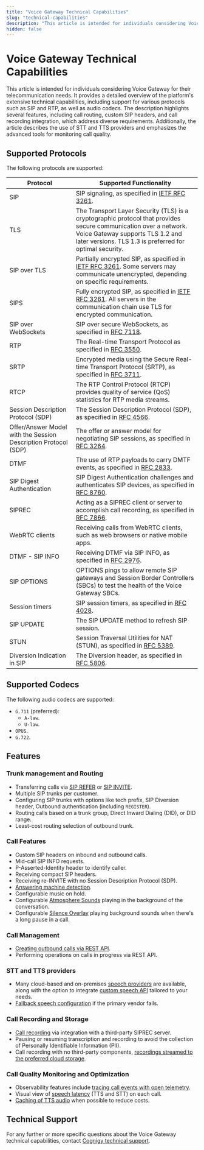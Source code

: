 ```yaml
---
title: "Voice Gateway Technical Capabilities"
slug: "technical-capabilities"
description: "This article is intended for individuals considering Voice Gateway for their telecommunication needs and outlines its technical capabilities."
hidden: false
---
```


# Voice Gateway Technical Capabilities

This article is intended for individuals considering Voice Gateway for their telecommunication needs. 
It provides a detailed overview of the platform's extensive technical capabilities, including support for various protocols such as SIP and RTP, as well as audio codecs. 
The description highlights several features, including call routing, custom SIP headers, and call recording integration,
which address diverse requirements.
Additionally, the article describes the use of STT and TTS providers and emphasizes the advanced tools for monitoring call quality.

## Supported Protocols

The following protocols are supported:

| Protocol                                                       | Supported Functionality                                                                                                                                                                                         |
|----------------------------------------------------------------|-----------------------------------------------------------------------------------------------------------------------------------------------------------------------------------------------------------------|
| SIP                                                            | SIP signaling, as specified in [IETF RFC 3261](https://datatracker.ietf.org/doc/html/rfc3261).                                                                                                                  |
| TLS                                                            | The Transport Layer Security (TLS) is a cryptographic protocol that provides secure communication over a network. Voice Gateway supports TLS 1.2 and later versions. TLS 1.3 is preferred for optimal security. |
| SIP over TLS                                                   | Partially encrypted SIP, as specified in [IETF RFC 3261](https://datatracker.ietf.org/doc/html/rfc3261). Some servers may communicate unencrypted, depending on specific requirements.                          |
| SIPS                                                           | Fully encrypted SIP, as specified in [IETF RFC 3261](https://datatracker.ietf.org/doc/html/rfc3261). All servers in the communication chain use TLS for encrypted communication.                                |
| SIP over WebSockets                                            | SIP over secure WebSockets, as specified in [RFC 7118](https://datatracker.ietf.org/doc/html/rfc7118).                                                                                                          |
| RTP                                                            | The Real-time Transport Protocol as specified in [RFC 3550](https://datatracker.ietf.org/doc/html/rfc3550).                                                                                                     |
| SRTP                                                           | Encrypted media using the Secure Real-time Transport Protocol (SRTP), as specified in [RFC 3711](https://datatracker.ietf.org/doc/html/rfc3711).                                                                |
| RTCP                                                           | The RTP Control Protocol (RTCP) provides quality of service (QoS) statistics for RTP media streams.                                                                                                             |
| Session Description Protocol (SDP)                             | The Session Description Protocol (SDP), as specified in [RFC 4566](https://datatracker.ietf.org/doc/html/rfc4566).                                                                                              |
| Offer/Answer Model with the Session Description Protocol (SDP) | The offer or answer model for negotiating SIP sessions, as specified in [RFC 3264](https://datatracker.ietf.org/doc/html/rfc3264).                                                                              |
| DTMF                                                           | The use of RTP payloads to carry DMTF events, as specified in [RFC 2833](https://datatracker.ietf.org/doc/html/rfc2833).                                                                                        |
| SIP Digest Authentication                                      | SIP Digest Authentication challenges and authenticates SIP devices, as specified in [RFC 8760](https://datatracker.ietf.org/doc/html/rfc8760).                                                                  |
| SIPREC                                                         | Acting as a SIPREC client or server to accomplish call recording, as specified in [RFC 7866](https://datatracker.ietf.org/doc/html/rfc7866).                                                                    |
| WebRTC clients                                                 | Receiving calls from WebRTC clients, such as web browsers or native mobile apps.                                                                                                                                |
| DTMF - SIP INFO                                                | Receiving DTMF via SIP INFO, as specified in [RFC 2976](https://www.rfc-editor.org/rfc/rfc2976).                                                                                                                |
| SIP OPTIONS                                                    | OPTIONS pings to allow remote SIP gateways and Session Border Controllers (SBCs) to test the health of the Voice Gateway SBCs.                                                                                  |
| Session timers                                                 | SIP session timers, as specified in [RFC 4028](https://datatracker.ietf.org/doc/html/rfc4028).                                                                                                                  |
| SIP UPDATE                                                     | The SIP UPDATE method to refresh SIP session.                                                                                                                                                                   |
| STUN                                                           | Session Traversal Utilities for NAT (STUN), as specified in [RFC 5389](https://datatracker.ietf.org/doc/html/rfc5389).                                                                                          |
| Diversion Indication in SIP                                    | The Diversion header, as specified in [RFC 5806](https://datatracker.ietf.org/doc/html/rfc5806).                                                                                                                |

## Supported Codecs

The following audio codecs are supported:

- `G.711` (preferred):
    - `A-law`.
    - `U-law`.
- `OPUS`.
- `G.722`.

## Features

### Trunk management and Routing

- Transferring calls via [SIP REFER](https://datatracker.ietf.org/doc/html/rfc3515) or [SIP INVITE](https://datatracker.ietf.org/doc/html/rfc3261).
- Multiple SIP trunks per customer.
- Configuring SIP trunks with options like tech prefix, SIP Diversion header, Outbound authentication (including `REGISTER`).
- Routing calls based on a trunk group, Direct Inward Dialing (DID), or DID range.
- Least-cost routing selection of outbound trunk.

### Call Features 

- Custom SIP headers on inbound and outbound calls.
- Mid-call SIP INFO requests.
- P-Asserted-Identity header to identify caller.
- Receiving compact SIP headers.
- Receiving re-INVITE with no Session Description Protocol (SDP).
- [Answering machine detection](references/verbs/.mdx.mdx).
- Configurable music on hold.
- Configurable [Atmosphere Sounds](../ai/build/node-reference/voice/voice-gateway/parameter-details.mdx) playing in the background of the conversation.
- Configurable [Silence Overlay](../ai/build/node-reference/voice/voice-gateway/parameter-details.mdx) playing background sounds when there's a long pause in a call.

### Call Management

- [Creating outbound calls via REST API](../voice-gateway/creating-outbound-calls.mdx).
- Performing operations on calls in progress via REST API.

### STT and TTS providers

- Many cloud-based and on-premises [speech providers](../voice-gateway/references/tts-and-stt-vendors.mdx) are available, along with the option to integrate [custom speech API](webapp/speech-services.mdx#add-a-custom-speech-vendor) tailored to your needs.
- [Fallback speech configuration](../voice-gateway/webapp/applications.mdx#add-additional-tts-and-stt-vendor) if the primary vendor fails.

### Call Recording and Storage

- [Call recording](webapp/recent-calls.mdx#call-recordings) via integration with a third-party SIPREC server.
- Pausing or resuming transcription and recording to avoid the collection of Personally Identifiable Information (PII).
- Call recording with no third-party components, [recordings streamed to the preferred cloud storage](../voice-gateway/webapp/recent-calls.mdx#call-recordings).

### Call Quality Monitoring and Optimization

- Observability features include [tracing call events with open telemetry](webapp/recent-calls.mdx).
- Visual view of [speech latency](webapp/recent-calls.mdx#call-recordings) (TTS and STT) on each call.
- [Caching of TTS audio](webapp/accounts.mdx#tts-prompt-caching) when possible to reduce costs.

## Technical Support

For any further or more specific questions about the Voice Gateway technical capabilities, contact [Cognigy technical support](../help/get-help.mdx).